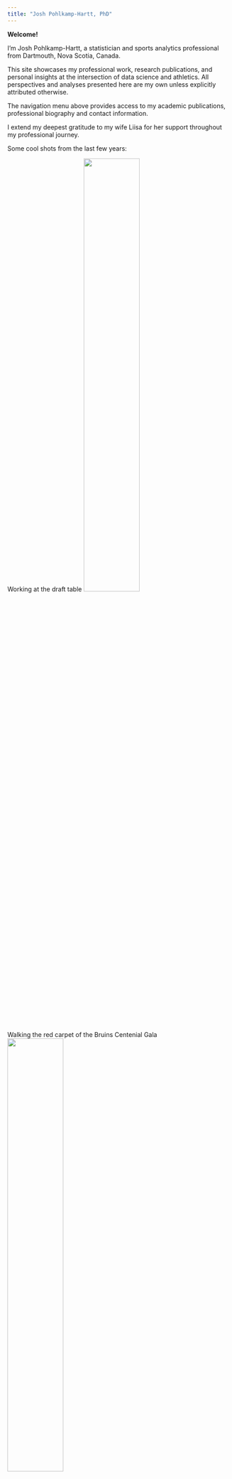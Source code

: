 ```yaml
---
title: "Josh Pohlkamp-Hartt, PhD"
---
```


**Welcome!**

I'm Josh Pohlkamp-Hartt, a statistician and sports analytics professional from Dartmouth, Nova Scotia, Canada.

This site showcases my professional work, research publications, and personal insights at the intersection of data science and athletics. All perspectives and analyses presented here are my own unless explicitly attributed otherwise.

The navigation menu above provides access to my academic publications, professional biography and contact information.

I extend my deepest gratitude to my wife Liisa for her support throughout my professional journey.

Some cool shots from the last few years:

Working at the draft table
<img src="files/GettyImages-1504302222.jpg" style="width:50%">

Walking the red carpet of the Bruins Centenial Gala
<img src="files/josh campbell gala 1.jpg" style="width:50%">

Talking to students at the Nashua Sports Management Summit
<img src="files/IMG_7849.jpg" style="width:50%">

Skating at the Winter Classic
<img src="files/FenwaySkatewithCampbellDanielle.jpg" style="width:50%">